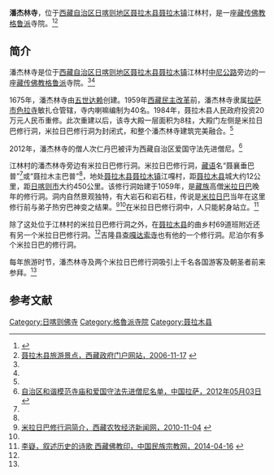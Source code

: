 {{Infobox Tibetan Buddhist monastery
|name =潘杰林寺
|image =
|image size = 250px
|alt = 
|caption = 
|t=
|w=
|to = 
|ipa={{IPA|}}
|z=
|thdl=
|e=
|tc=潘傑林寺
|s=潘杰林寺
|p=
|m=
|k=
|pushpin_map = 
|latd =  | latm =  | lats =  | latNS = 
|longd=  | longm= | longs =| longEW = 
|iso_region = 
|map_caption = 
|mapsize = 
|location_country = 中国
|location = {{CHN}}[[西藏自治区|西藏自治区]][[日喀则地区|日喀则地区]][[聂拉木县|聂拉木县]]
|coordinates_display =
|founded_by =[[五世达赖|五世达赖]]
|date_founded =1675年
|date_renovated =
|sect =[[格鲁派|格鲁派]]
|mather =
|children =
|dedicated_to = 
|tulku =
|head_lama = 
|head_mgh =
|no._of_monks = 
|architecture = 
|festivals =
|footnotes = 
}}

'''潘杰林寺'''，位于[[西藏自治区|西藏自治区]][[日喀则地区|日喀则地区]][[聂拉木县|聂拉木县]][[聂拉木镇|聂拉木镇]]江林村，是一座[[藏传佛教|藏传佛教]][[格鲁派|格鲁派]]寺院。<ref name=fjdh>{{Cite web |url=http://www.fjdh.cn/ffzt/fjhy/ahsy2013/03/175347218249.html |title=聂拉木镇盼杰寺—聂拉木县—西藏寺院，佛教导航，2013年03月24日 |access-date=2014年5月22日 |archive-date=2015年9月24日 |archive-url=https://web.archive.org/web/20150924013540/http://www.fjdh.cn/ffzt/fjhy/ahsy2013/03/175347218249.html |dead-url=no }}</ref><ref name=nlm>[http://www.xizang.gov.cn/xxs/47667.jhtml 聂拉木县旅游景点，西藏政府门户网站，2006-11-17] {{webarchive|url=https://web.archive.org/web/20140522124252/http://www.xizang.gov.cn/xxs/47667.jhtml |date=2014-05-22 }}</ref>

==简介==
潘杰林寺是位于[[西藏自治区|西藏自治区]][[日喀则地区|日喀则地区]][[聂拉木县|聂拉木县]][[聂拉木镇|聂拉木镇]]江林村[[中尼公路|中尼公路]]旁边的一座[[藏传佛教|藏传佛教]][[格鲁派|格鲁派]]寺院。<ref name=fjdh/><ref name=nlm/>

1675年，潘杰林寺由[[五世达赖|五世达赖]]创建。1959年[[西藏民主改革|西藏民主改革]]前，潘杰林寺隶属[[拉萨市|拉萨市]][[色拉寺|色拉寺]]敏扎仓管辖，寺内喇嘛编制为40名。1984年，聂拉木县人民政府投资20万元人民币重修。此次重建以后，该寺大殿一层面积为8柱，大殿门左侧是米拉日巴修行洞，米拉日巴修行洞为封闭式，和整个潘杰林寺建筑完美融合。<ref name=nlm/>

2012年，潘杰林寺的僧人次仁丹巴被评为西藏自治区爱国守法先进僧尼。<ref name=zgls>[http://www.lasa.gov.cn/Item/38763.aspx 自治区和谐模范寺庙和爱国守法先进僧尼名单，中国拉萨，2012年05月03日] {{webarchive|url=https://web.archive.org/web/20130928220630/http://www.lasa.gov.cn/Item/38763.aspx |date=2013年09月28日 }}</ref>

江林村的潘杰林寺旁边有米拉日巴修行洞。米拉日巴修行洞，[[藏语|藏语]]名“聂襄垂巴普”<ref name=xww/>或“聂拉木主巴普”<ref name=nlm/>，地处[[聂拉木县|聂拉木县]][[聂拉木镇|聂拉木镇]]江嘎村，距[[聂拉木县|聂拉木县]]城大约12公里，距[[日喀则市|日喀则市]]大约450公里。该修行洞始建于1059年，是[[藏族|藏族]]高僧[[米拉日巴|米拉日巴]]晚年的修行洞。洞内自然景观独特，有大岩石和岩石柱，传说是[[米拉日巴|米拉日巴]]当年在这里修行前与弟子热穷巴神变之结果。<ref name=xww>[http://www.xznjw.gov.cn/?action-model-name-rkz-itemid-118 米拉日巴修行洞简介，西藏农牧经济新闻网，2010-11-04] {{webarchive|url=https://web.archive.org/web/20140522123921/http://www.xznjw.gov.cn/?action-model-name-rkz-itemid-118 |date=2014-05-22 }}</ref><ref name=nlm/>在米拉日巴修行洞中，人只能躬身站立。<ref>[http://www.mzb.com.cn/html/Home/report/14047366-1.htm 李嶷，叙述历史的诗歌 西藏佛教印，中国民族宗教网，2014-04-16] {{webarchive|url=https://web.archive.org/web/20140522125022/http://www.mzb.com.cn/html/Home/report/14047366-1.htm |date=2014-05-22 }}</ref>

除了这处位于江林村的米拉日巴修行洞之外，在[[聂拉木县|聂拉木县]]的曲乡村69道班附近还有另一个米拉日巴修行洞。<ref name=nlm/>吉隆县[[查嘎达索寺|查嘎达索寺]]也有他的一个修行洞。尼泊尔有多个米拉日巴的修行洞。

每年旅游时节，潘杰林寺及两个米拉日巴修行洞吸引上千名各国游客及朝圣者前来参拜。<ref name=nlm/>

==参考文献==
{{reflist}}

{{日喀则地标}}
[[Category:日喀则佛寺|Category:日喀则佛寺]]
[[Category:格魯派寺院|Category:格魯派寺院]]
[[Category:聂拉木县|Category:聂拉木县]]